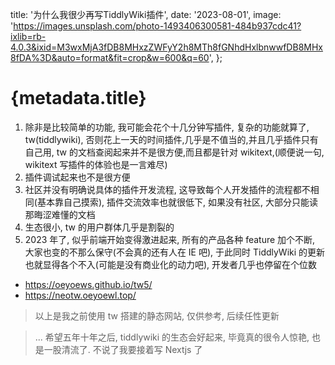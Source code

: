   title: '为什么我很少再写TiddlyWiki插件',
  date: '2023-08-01',
  image:
    'https://images.unsplash.com/photo-1493406300581-484b937cdc41?ixlib=rb-4.0.3&ixid=M3wxMjA3fDB8MHxzZWFyY2h8MTh8fGNhdHxlbnwwfDB8MHx8fDA%3D&auto=format&fit=crop&w=600&q=60',
};

# {metadata.title}

1. 除非是比较简单的功能, 我可能会花个十几分钟写插件, 复杂的功能就算了, tw(tiddlywiki), 否则花上一天的时间插件,几乎是不值当的,并且几乎插件只有自己用, tw 的文档查阅起来并不是很方便,而且都是针对 wikitext,(顺便说一句, wikitext 写插件的体验也是一言难尽)
2. 插件调试起来也不是很方便
3. 社区并没有明确说具体的插件开发流程, 这导致每个人开发插件的流程都不相同(基本靠自己摸索), 插件交流效率也就很低下, 如果没有社区, 大部分只能读那晦涩难懂的文档
4. 生态很小, tw 的用户群体几乎是割裂的
5. 2023 年了, 似乎前端开始变得激进起来, 所有的产品各种 feature 加个不断, 大家也变的不那么保守(不会真的还有人在 IE 吧), 于此同时 TiddlyWiki 的更新也就显得各个不入(可能是没有商业化的动力吧), 开发者几乎也停留在个位数

- https://oeyoews.github.io/tw5/
- https://neotw.oeyoewl.top/

> 以上是我之前使用 tw 搭建的静态网站, 仅供参考, 后续任性更新

> ... 希望五年十年之后, tiddlywiki 的生态会好起来, 毕竟真的很令人惊艳, 也是一股清流了. 不说了我要接着写 Nextjs 了
